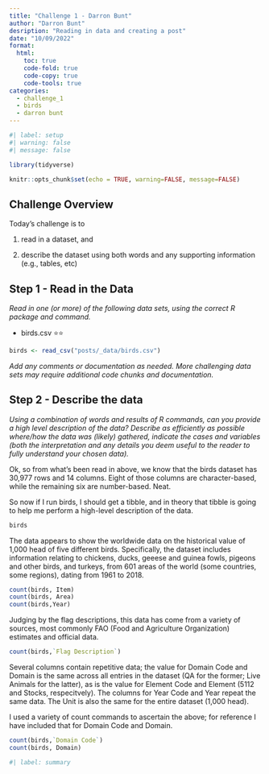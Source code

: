 ```yaml
---
title: "Challenge 1 - Darron Bunt"
author: "Darron Bunt"
desription: "Reading in data and creating a post"
date: "10/09/2022"
format:
  html:
    toc: true
    code-fold: true
    code-copy: true
    code-tools: true
categories:
  - challenge_1
  - birds
  - darron bunt
---
```


```r
#| label: setup
#| warning: false
#| message: false

library(tidyverse)

knitr::opts_chunk$set(echo = TRUE, warning=FALSE, message=FALSE)
```

## Challenge Overview

Today's challenge is to

1)  read in a dataset, and

2)  describe the dataset using both words and any supporting information (e.g., tables, etc)

## Step 1 - Read in the Data

*Read in one (or more) of the following data sets, using the correct R package and command.*

-   birds.csv ⭐⭐

```r
birds <- read_csv("posts/_data/birds.csv")
```

*Add any comments or documentation as needed. More challenging data sets may require additional code chunks and documentation.*

## Step 2 - Describe the data

*Using a combination of words and results of R commands, can you provide a high level description of the data? Describe as efficiently as possible where/how the data was (likely) gathered, indicate the cases and variables (both the interpretation and any details you deem useful to the reader to fully understand your chosen data).*

Ok, so from what's been read in above, we know that the birds dataset has 30,977 rows and 14 columns. Eight of those columns are character-based, while the remaining six are number-based. Neat.

So now if I run birds, I should get a tibble, and in theory that tibble is going to help me perform a high-level description of the data. 

```r
birds
```
The data appears to show the worldwide data on the historical value of 1,000 head of five different birds. Specifically, the dataset includes information relating to chickens, ducks, geeese and guinea fowls, pigeons and other birds, and turkeys, from 601 areas of the world (some countries, some regions), dating from 1961 to 2018.     

```r
count(birds, Item)
count(birds, Area)
count(birds,Year)
```
Judging by the flag descriptions, this data has come from a variety of sources, most commonly FAO (Food and Agriculture Organization) estimates and official data. 

```r
count(birds,`Flag Description`)
```
Several columns contain repetitive data; the value for Domain Code and Domain is the same across all entries in the dataset (QA for the former; Live Animals for the latter), as is the value for Element Code and Element (5112 and Stocks, respecitvely). The columns for Year Code and Year repeat the same data. The Unit is also the same for the entire dataset (1,000 head). 

I used a variety of count commands to ascertain the above; for reference I have included that for Domain Code and Domain.

```r
count(birds,`Domain Code`)
count(birds, Domain)
```

```r
#| label: summary

```

